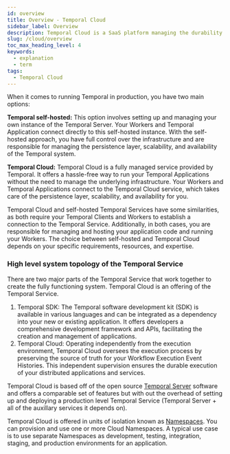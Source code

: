 ```yaml
---
id: overview
title: Overview - Temporal Cloud
sidebar_label: Overview
description: Temporal Cloud is a SaaS platform managing the durability of your Temporal Applications, implemented using Temporal SDK. It supervises workflow histories and supports multiple isolated namespaces.
slug: /cloud/overview
toc_max_heading_level: 4
keywords:
  - explanation
  - term
tags:
  - Temporal Cloud
---
```



When it comes to running Temporal in production, you have two main options:

**Temporal self-hosted:**
This option involves setting up and managing your own instance of the Temporal Server.
Your Workers and Temporal Application connect directly to this self-hosted instance.
With the self-hosted approach, you have full control over the infrastructure and are responsible for managing the persistence layer, scalability, and availability of the Temporal system.

**Temporal Cloud:**
Temporal Cloud is a fully managed service provided by Temporal.
It offers a hassle-free way to run your Temporal Applications without the need to manage the underlying infrastructure.
Your Workers and Temporal Applications connect to the Temporal Cloud service, which takes care of the persistence layer, scalability, and availability for you.

Temporal Cloud and self-hosted Temporal Services have some similarities, as both require your Temporal Clients and Workers to establish a connection to the Temporal Service.
Additionally, in both cases, you are responsible for managing and hosting your application code and running your Workers.
The choice between self-hosted and Temporal Cloud depends on your specific requirements, resources, and expertise.

### High level system topology of the Temporal Service

There are two major parts of the Temporal Service that work together to create the fully functioning system.
Temporal Cloud is an offering of the Temporal Service.

1. Temporal SDK: The Temporal software development kit (SDK) is available in various languages and can be integrated as a dependency into your new or existing application.
   It offers developers a comprehensive development framework and APIs, facilitating the creation and management of applications.
2. Temporal Cloud: Operating independently from the execution environment, Temporal Cloud oversees the execution process by preserving the source of truth for your Workflow Execution Event Histories.
   This independent supervision ensures the durable execution of your distributed applications and services.

<CaptionedImage
    src="/diagrams/high-level-system-topology.svg"
    title="High-level system topology"
/>

Temporal Cloud is based off of the open source [Temporal Server](/clusters#temporal-server) software and offers a comparable set of features but with out the overhead of setting up and deploying a production level Temporal Service (Temporal Server + all of the auxillary services it depends on).

Temporal Cloud is offered in units of isolation known as [Namespaces](/namespaces).
You can provision and use one or more Cloud Namespaces.
A typical use case is to use separate Namespaces as development, testing, integration, staging, and production environments for an application.
